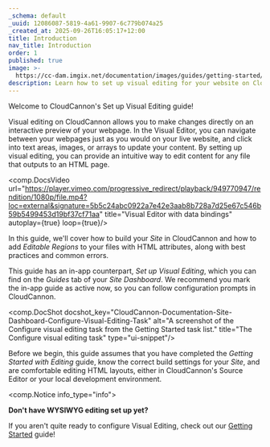 ```yaml
---
_schema: default
_uuid: 12086087-5819-4a61-9907-6c779b074a25
_created_at: 2025-09-26T16:05:17+12:00
title: Introduction
nav_title: Introduction
order: 1
published: true
image: >-
  https://cc-dam.imgix.net/documentation/images/guides/getting-started/guide-thumbnails/CloudCannon-Getting-Started-Thumbnail-Universal.png
description: Learn how to set up visual editing for your website on CloudCannon.
---
```

Welcome to CloudCannon's Set up Visual Editing guide!

Visual editing on CloudCannon allows you to make changes directly on an interactive preview of your webpage. In the Visual Editor, you can navigate between your webpages just as you would on your live website, and click into text areas, images, or arrays to update your content. By setting up visual editing, you can provide an intuitive way to edit content for any file that outputs to an HTML page.

<comp.DocsVideo url="https://player.vimeo.com/progressive_redirect/playback/949770947/rendition/1080p/file.mp4?loc=external&signature=5b5c24abc0922a7e42e3aab8b728a7d25e67c546b59b5499453d19bf37cf71aa" title="Visual Editor with data bindings" autoplay={true} loop={true}/>

In this guide, we'll cover how to build your *Site* in CloudCannon and how to add *Editable Regions* to your files with HTML attributes, along with best practices and common errors.

This guide has an in-app counterpart, *Set up Visual Editing*, which you can find on the *Guides* tab of your *Site Dashboard*. We recommend you mark the in-app guide as active now, so you can follow configuration prompts in CloudCannon.

<comp.DocShot docshot_key="CloudCannon-Documentation-Site-Dashboard-Configure-Visual-Editing-Task" alt="A screenshot of the Configure visual editing task from the Getting Started task list." title="The Configure visual editing task" type="ui-snippet"/>

Before we begin, this guide assumes that you have completed the *Getting Started with Editing* guide, know the correct build settings for your *Site*, and are comfortable editing HTML layouts, either in CloudCannon's Source Editor or your local development environment.

<comp.Notice info_type="info">
  <p><strong>Don't have WYSIWYG editing set up yet?</strong></p><p>If you aren't quite ready to configure Visual Editing, check out our <a href="/documentation/guides/getting-started-with-editing/">Getting Started</a> guide!</p>
</comp.Notice>